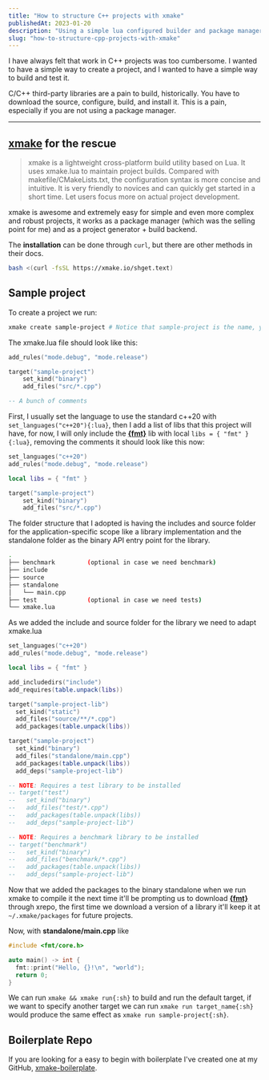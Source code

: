```yaml
---
title: "How to structure C++ projects with xmake"
publishedAt: 2023-01-20
description: "Using a simple lua configured builder and package manager."
slug: "how-to-structure-cpp-projects-with-xmake"
---
```


I have always felt that work in C++ projects was too cumbersome. I wanted to have a simple way to create a project, and I wanted to have a simple way to build and test it.

C/C++ third-party libraries are a pain to build, historically. You have to download the source, configure, build, and install it. This is a pain, especially if you are not using a package manager.

---

## [xmake] for the rescue

> xmake is a lightweight cross-platform build utility based on Lua. It uses xmake.lua to maintain project builds. Compared with makefile/CMakeLists.txt, the configuration syntax is more concise and intuitive. It is very friendly to novices and can quickly get started in a short time. Let users focus more on actual project development.

xmake is awesome and extremely easy for simple and even more complex and robust projects, it works as a package manager (which was the selling point for me) and as a project generator + build backend.

The **installation** can be done through `curl`, but there are other methods in their docs.

```bash title="terminal"
bash <(curl -fsSL https://xmake.io/shget.text)
```

## Sample project

To create a project we run:

```sh title="terminal" /(xmake|create)/
xmake create sample-project # Notice that sample-project is the name, you can choose any other
```

The xmake.lua file should look like this:

```lua title="xmake.lua"
add_rules("mode.debug", "mode.release")

target("sample-project")
    set_kind("binary")
    add_files("src/*.cpp")

-- A bunch of comments
```

First, I usually set the language to use the standard c++20 with `set_languages("c++20"){:lua}`, then I add a list of libs that this project will have, for now, I will only include the **[\{fmt\}]** lib with local `libs = { "fmt" }{:lua}`, removing the comments it should look like this now:

```lua title="xmake.lua" {1,4}
set_languages("c++20")
add_rules("mode.debug", "mode.release")

local libs = { "fmt" }

target("sample-project")
    set_kind("binary")
    add_files("src/*.cpp")
```

The folder structure that I adopted is having the includes and source folder for the application-specific scope like a library implementation and the standalone folder as the binary API entry point for the library.

```sh title="tree"
.
├── benchmark         (optional in case we need benchmark)
├── include
├── source
├── standalone
│   └── main.cpp
├── test              (optional in case we need tests)
└── xmake.lua
```

As we added the include and source folder for the library we need to adapt xmake.lua

```lua title="xmake.lua" /NOTE/ {6-7,11-12,14-18}
set_languages("c++20")
add_rules("mode.debug", "mode.release")

local libs = { "fmt" }

add_includedirs("include")
add_requires(table.unpack(libs))

target("sample-project-lib")
  set_kind("static")
  add_files("source/**/*.cpp")
  add_packages(table.unpack(libs))

target("sample-project")
  set_kind("binary")
  add_files("standalone/main.cpp")
  add_packages(table.unpack(libs))
  add_deps("sample-project-lib")

-- NOTE: Requires a test library to be installed
-- target("test")
--   set_kind("binary")
--   add_files("test/*.cpp")
--   add_packages(table.unpack(libs))
--   add_deps("sample-project-lib")

-- NOTE: Requires a benchmark library to be installed
-- target("benchmark")
--   set_kind("binary")
--   add_files("benchmark/*.cpp")
--   add_packages(table.unpack(libs))
--   add_deps("sample-project-lib")
```

Now that we added the packages to the binary standalone when we run xmake to compile it the next time it'll be prompting us to download **[\{fmt\}]** through xrepo, the first time we download a version of a library it'll keep it at `~/.xmake/packages` for future projects.

Now, with <strong>standalone/main.cpp</strong> like

```cpp
#include <fmt/core.h>

auto main() -> int {
  fmt::print("Hello, {}!\n", "world");
  return 0;
}
```

We can run `xmake && xmake run{:sh}` to build and run the default target, if we want to specify another target we can run `xmake run target_name{:sh}` would produce the same effect as `xmake run sample-project{:sh}`.

## Boilerplate Repo

If you are looking for a easy to begin with boilerplate I've created one at my GitHub, [xmake-boilerplate].

[xmake]: https://xmake.io/#/
[\{fmt\}]: https://fmt.dev/latest/index.html
[xmake-boilerplate]: https://github.com/daniel-boll/xmake-boilerplate
